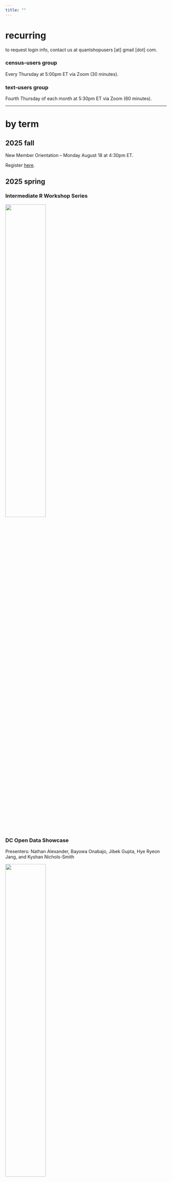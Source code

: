 ```yaml
---
title: ""
---
```


# recurring

to request login info, contact us at quantshopusers [at] gmail [dot] com.

### census-users group

Every Thursday at 5:00pm ET via Zoom (30 minutes).

### text-users group

Fourth Thursday of each month at 5:30pm ET via Zoom (60 minutes).

---

# by term

## 2025 fall

New Member Orientation -- Monday August 18 at 4:30pm ET.

Register [here]().

## 2025 spring

### Intermediate R Workshop Series

![](img/events/spring25-workshop-series-old.png){width=50%}

### DC Open Data Showcase

Presenters: Nathan Alexander, Bayowa Onabajo, Jibek Gupta, Hye Ryeon Jang, and Kyshan Nichols-Smith

![](img/events/2025-dc-open-data-showcase.jpg){width=50%}

## 2024 fall

### HBCU STEM Day

Presenters: Jibek Gupta and Nathan Alexander

### Understanding and framing systems in K-12 mathematics

Organizer: Nathan Alexander

![https://aimath.org/pastworkshops/includes2024.html](img/workshops/aim2024.jpg){width=50%}
### Intermediate R/Posit Workshop for Social Scientists

Presenter: Lyrric Jackson

![](img/events/2024-nov-workshop.jpg){width=50%}

### The Mathematics of Democracy

Moderator: Jalil Cooper

![](img/events/volic-guest-workshop.png){width=50%}

### Chocolate City Mathy Hour

Presenters: Zoe Williams and Nathan Alexander

![](img/events/chocolate-city.png){width=50%}

## 2024 spring

### Bob Moses Conference

Presenters: Nathan Alexander, Kade Davis, Gabriella La Cour, Basil Ghali, and Qyana Stewart

[![Bob Moses Conference](img/events/bob-moses-conf copy.png){width=75%}](https://www.bobmosesconference.com/meet-our-speakers-2024)

## 2023 spring

### American Educational Research Association (AERA) conference

Presenters: Nathan Alexander, Blake O'Neal Turner, Darnell Leatherwood, Francis Henderson, David Wallace, Candace Kyles

## 2021 fall

### Institute for Mathematics and Democracy (IMD) Conference

Presenters: Jalil Cooper and Nathan Alexander

[![Institute for Mathematics and Democracy Conference](img/events/imd-2021-conf.png){width=75%}](https://mathematics-democracy-institute.org/2021-conference/)





